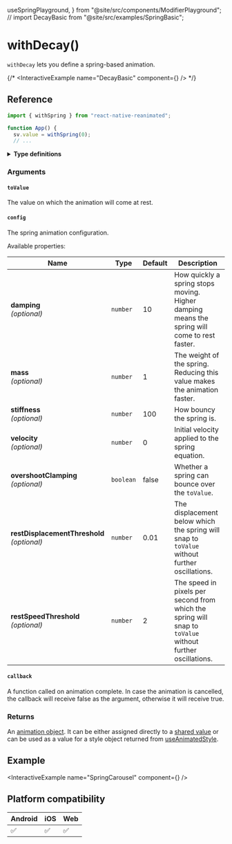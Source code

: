   useSpringPlayground,
} from "@site/src/components/ModifierPlayground";
// import DecayBasic from "@site/src/examples/SpringBasic";

# withDecay()

`withDecay` lets you define a spring-based animation.

{/* <InteractiveExample name="DecayBasic" component={<DecayBasic />} /> */}

## Reference

```javascript
import { withSpring } from "react-native-reanimated";

function App() {
  sv.value = withSpring(0);
  // ...
```

<details>
<summary><b>Type definitions</b></summary>

```typescript
type AnimatableValue = number | string | number[];

interface WithSpringConfig {
  damping?: number;
  mass?: number;
  stiffness?: number;
  overshootClamping?: boolean;
  restSpeedThreshold?: number;
  restDisplacementThreshold?: number;
  velocity?: number;
}

function withSpring<T extends AnimatableValue>(
  toValue: T,
  config?: WithSpringConfig,
  callback?: (finished?: boolean, current?: AnimatableValue) => void
): T;
```

</details>

### Arguments

#### `toValue`

The value on which the animation will come at rest.

#### `config`

The spring animation configuration.

<ModifierPlayground usePlayground={useSpringPlayground} />

Available properties:

| Name                                             | Type      | Default | Description                                                                                               |
| ------------------------------------------------ | --------- | ------- | --------------------------------------------------------------------------------------------------------- |
| **damping** <br/> _(optional)_                   | `number`  | 10      | How quickly a spring stops moving. Higher damping means the spring will come to rest faster.              |
| **mass** <br/> _(optional)_                      | `number`  | 1       | The weight of the spring. Reducing this value makes the animation faster.                                 |
| **stiffness** <br/>_(optional)_                  | `number`  | 100     | How bouncy the spring is.                                                                                 |
| **velocity** <br/>_(optional)_                   | `number`  | 0       | Initial velocity applied to the spring equation.                                                          |
| **overshootClamping** <br/> _(optional)_         | `boolean` | false   | Whether a spring can bounce over the `toValue`.                                                           |
| **restDisplacementThreshold** <br/> _(optional)_ | `number`  | 0.01    | The displacement below which the spring will snap to `toValue` without further oscillations.              |
| **restSpeedThreshold** <br/> _(optional)_        | `number`  | 2       | The speed in pixels per second from which the spring will snap to `toValue` without further oscillations. |

#### `callback`

A function called on animation complete. In case the animation is cancelled, the callback will receive false as the argument, otherwise it will receive true.

### Returns

An [animation object](/docs/fundamentals/glossary#animation-object). It can be either assigned directly to a [shared value](/docs/fundamentals/glossary#shared-value) or can be used as a value for a style object returned from [useAnimatedStyle](/).

## Example

<InteractiveExample name="SpringCarousel" component={<SpringCarousel />} />

## Platform compatibility

<div class="compatibility">

| Android | iOS | Web |
| ------- | --- | --- |
| ✅      | ✅  | ✅  |

</div>
